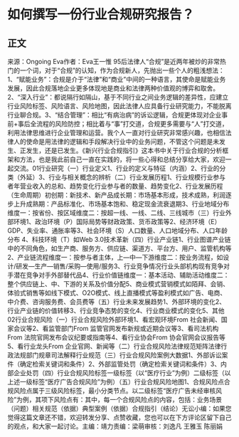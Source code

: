 # 如何撰写一份行业合规研究报告？
## 正文
来源：Ongoing Eva作者：Eva王一惟 95后法律人“合规”是近两年被炒的非常热门的一个词，对于“合规”的认知，作为合规新人，先抛出一些个人的粗浅想法：1、“赋能业务”：合规是介于“法律”和“商业”中间的一种语言，其使命是赋能业务发展，因此合规落地企业更多体现地是商业和法律两种价值观的博弈和取舍。2、“深入行业”：都说隔行如隔山，基于不同行业之间业务逻辑的差异性，应建立行业风险标签、风险语言、风险地图，因此法律人应具备行业研究能力，不能脱离行业聊合规。3、“结合管理”：相比“有病治病”的诉讼逻辑，合规更体现对企业事前+事后全流程的风险防控；相比着与“事”打交道，合规更多需要与“人”打交道，利用法律思维进行企业管理和运营。我个人一直对行业研究非常感兴趣，也相信法律人的使命是用法律的逻辑和手段解决行业中的业务问题，不管这个问题是未发生、正发生，还是已发生。《新兴行业合规指引》这本书中关于行业合规的分析框架和方法，也是我此前自己一直在实践的，将一些心得和总结分享给大家，欢迎一起交流。01行业研究（一）行业定义1、行业的定义与特征（内涵）2、行业的分类（外延）3、行业与相关概念的辨析（二）行业发展历程1、行业规模行业参与者年营业收入的总和、趋势变化行业参与者的数量、趋势变化2、行业发展历程（生命周期）初创期：新技术、新产品成长期：市场基本形成，技术成熟，利润逐步上升成熟期：产品标准化、市场基本饱和、稳定现金流衰退期3、行业地域分布维度一：按省份、按区域维度二：按超一线、一线、二线、三线城市（三）行业外部环境1、政治环境（P）国际局势等财政政策、货币政策等2、经济环境（E）GDP、失业率、通胀率等3、社会环境（S）人口数量、人口地域分布、人口年龄分布 4、科技环境（T）如Web 3.0技术革新（四）行业产业链1、行业图谱产业链中的不同角色，如生产商、服务方、供应链、渠道方、平台方、用户、监管机构等2、产业链流程维度一：按参与者主体，上—中—下游维度二：按业务流程，如设计/研发—生产—销售/采购—使用/服务3、行业竞争情况行业头部机构现有竞争对手潜在竞争对手外部替代品4、行业价值链维度一：基本活动、辅助活动维度二：整个供应链上、中、下游的关系及价值分配5、商业模式营销模式如陌拜、会销、体验式销售等如线下模式、O2O模式、线上直播模式等盈利模式如广告、电商、中介费、咨询服务费、会员费等（五）行业未来发展趋势1、外部环境的变化2、行业产业链的价值转移3、行业竞争态势的变化4、行业商业模式的变化5、其他02行业合规风险（一）行业合规风险外部环境1、看宏观环境From 社会新闻、国家会议等2、看监管部门From 监管官网发布新规或近期会议等3、看司法机构From 法院官网发布会议纪要或指南等4、看行业协会From 协会官网会议报告等5、看行业龙头From 企业官网、新闻等（二）行业合规风险法律规范矩阵法律行政法规部门规章司法解释行业规范（三）行业合规风险案例大数据1、外部诉讼案件（确定检索关键词和条件）2、外部监管处罚（确定检索关键词和条件）3、内部企业处罚（四）行业合规风险标签一级标签（以“医疗行业”为例）二级标签（以上述一级标签“医疗广告合规风险”为例）（五）行业合规风险地图1、合规风险点合规风险点属于三级风险标签，最小分类节点。以二级标签“医疗广告未经审核风险”为例，其项下风险点有：其中，每一个合规风险点的内容，包括：业务场景（问题）相关规范（依据）典型案例（依据）合规指引（结论）无讼小编：如果您觉得这篇文章还不错，欢迎转发分享、点赞收藏，您也可以在下方评论区留下自己的观点，和大家一起讨论。主编：靖力责编：梁萌审核：刘逸凡 王雅玉 陈丽娟